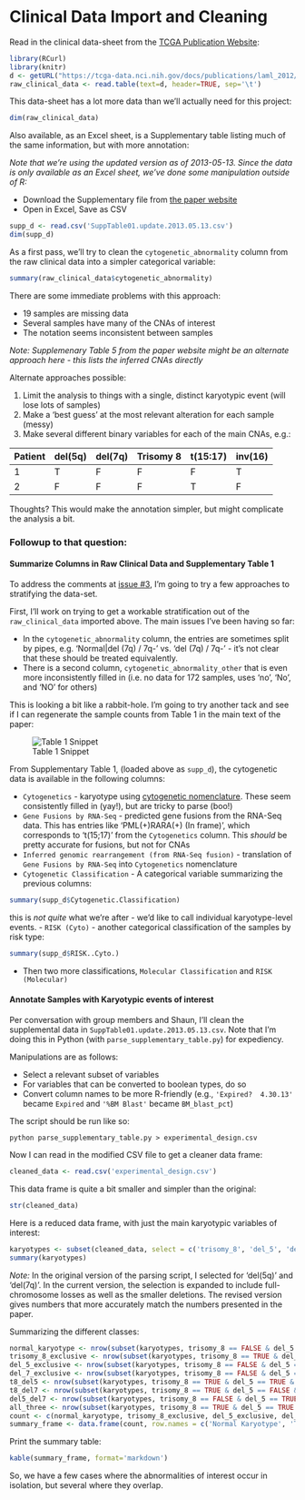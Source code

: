 Clinical Data Import and Cleaning
=================================

Read in the clinical data-sheet from the [TCGA Publication Website](https://tcga-data.nci.nih.gov/docs/publications/laml_2012/):

```r
library(RCurl)
library(knitr)
d <- getURL("https://tcga-data.nci.nih.gov/docs/publications/laml_2012/clinical_patient_laml.tsv")
raw_clinical_data <- read.table(text=d, header=TRUE, sep='\t')
```

This data-sheet has a lot more data than we'll actually need for this project:

```r
dim(raw_clinical_data)
```

Also available, as an Excel sheet, is a Supplementary table listing much of the same information, but with more annotation:

*Note that we're using the updated version as of 2013-05-13. Since the data is only available as an Excel sheet, we've done some manipulation outside of R:*

- Download the Supplementary file from [the paper website](https://tcga-data.nci.nih.gov/docs/publications/laml_2012/SuppTable01.update.2013.05.13.xlsx)
- Open in Excel, Save as CSV

```r
supp_d <- read.csv('SuppTable01.update.2013.05.13.csv')
dim(supp_d)
```

As a first pass, we'll try to clean the `cytogenetic_abnormality` column from the raw clinical data into a simpler categorical variable:

```r
summary(raw_clinical_data$cytogenetic_abnormality)
```

There are some immediate problems with this approach:

- 19 samples are missing data
- Several samples have many of the CNAs of interest
- The notation seems inconsistent between samples

*Note: Supplemenary Table 5 from the paper website might be an alternate approach here - this lists the inferred CNAs directly*

Alternate approaches possible:

1. Limit the analysis to things with a single, distinct karyotypic event (will lose lots of samples)
2. Make a 'best guess' at the most relevant alteration for each sample (messy)
3. Make several different binary variables for each of the main CNAs, e.g.:

| Patient | del(5q) | del(7q) | Trisomy 8 | t(15:17) | inv(16) | 
| ------- | ------- | ------- | --------- | -------- | ------- |
| 1 | T | F | F | F |T |
| 2 | F | F | F |T | F |

Thoughts? This would make the annotation simpler, but might complicate the analysis a bit.

### Followup to that question: 

#### Summarize Columns in Raw Clinical Data and Supplementary Table 1

To address the comments at [issue #3](https://github.com/rdocking/stat540-group-project-aml-cnv/issues/3), I'm going to try a few approaches to stratifying the data-set.

First, I'll work on trying to get a workable stratification out of the `raw_clinical_data` imported above. The main issues I've been having so far:

- In the `cytogenetic_abnormality` column, the entries are sometimes split by pipes, e.g. 'Normal|del (7q) / 7q-' vs. 'del (7q) / 7q-' - it's not clear that these should be treated equivalently.
- There is a second column, `cytogenetic_abnormality_other` that is even more inconsistently filled in (i.e. no data for 172 samples, uses 'no', 'No', and 'NO' for others)

This is looking a bit like a rabbit-hole. I'm going to try another tack and see if I can regenerate the sample counts from Table 1 in the main text of the paper:

![Table 1 Snippet](table_1_snippet.png)

From Supplementary Table 1, (loaded above as `supp_d`), the cytogenetic data is available in the following columns:

- `Cytogenetics` - karyotype using [cytogenetic nomenclature](http://www.radford.edu/~rsheehy/cytogenetics/Cytogenetic_Nomeclature.html). These seem consistently filled in (yay!), but are tricky to parse (boo!)
- `Gene Fusions by RNA-Seq` - predicted gene fusions from the RNA-Seq data. This has entries like 'PML(+)RARA(+) (In frame)', which corresponds to 't(15;17)' from the `Cytogenetics` column. This _should_ be pretty accurate for fusions, but not for CNAs
- `Inferred genomic rearrangement (from RNA-Seq fusion)` - translation of `Gene Fusions by RNA-Seq` into `Cytogenetics` nomenclature
- `Cytogenetic Classification` - A categorical variable summarizing the previous columns:

```r
summary(supp_d$Cytogenetic.Classification)
```

  this is _not quite_ what we're after - we'd like to call individual karyotype-level events.
- `RISK (Cyto)` - another categorical classification of the samples by risk type:

```r
summary(supp_d$RISK..Cyto.)
```

- Then two more classifications, `Molecular Classification` and `RISK (Molecular)`
  
#### Annotate Samples with Karyotypic events of interest  

Per conversation with group members and Shaun, I'll clean the supplemental data in `SuppTable01.update.2013.05.13.csv`. Note that I'm doing this in Python (with ` parse_supplementary_table.py`) for expediency.

Manipulations are as follows:

- Select a relevant subset of variables
- For variables that can be converted to boolean types, do so
- Convert column names to be more R-friendly (e.g., `'Expired?  4.30.13'` became `Expired` and `'%BM Blast'` became `BM_blast_pct`)

The script should be run like so:

```
python parse_supplementary_table.py > experimental_design.csv
```

Now I can read in the modified CSV file to get a cleaner data frame:

```r
cleaned_data <- read.csv('experimental_design.csv')
```

This data frame is quite a bit smaller and simpler than the original:

```r
str(cleaned_data)
```

Here is a reduced data frame, with just the main karyotypic variables of interest:

```r
karyotypes <- subset(cleaned_data, select = c('trisomy_8', 'del_5', 'del_7'))
summary(karyotypes)
```

*Note:* In the original version of the parsing script, I selected for 'del(5q)' and 'del(7q)'. In the current version, the selection is expanded to include full-chromosome losses as well as the smaller deletions. The revised version gives numbers that more accurately match the numbers presented in the paper.

Summarizing the different classes:

```r
normal_karyotype <- nrow(subset(karyotypes, trisomy_8 == FALSE & del_5 == FALSE & del_7 == FALSE))
trisomy_8_exclusive <- nrow(subset(karyotypes, trisomy_8 == TRUE & del_5 == FALSE & del_7 == FALSE))
del_5_exclusive <- nrow(subset(karyotypes, trisomy_8 == FALSE & del_5 == TRUE & del_7 == FALSE))
del_7_exclusive <- nrow(subset(karyotypes, trisomy_8 == FALSE & del_5 == FALSE & del_7 == TRUE))
t8_del5 <- nrow(subset(karyotypes, trisomy_8 == TRUE & del_5 == TRUE & del_7 == FALSE)) 
t8_del7 <- nrow(subset(karyotypes, trisomy_8 == TRUE & del_5 == FALSE & del_7 == TRUE))
del5_del7 <- nrow(subset(karyotypes, trisomy_8 == FALSE & del_5 == TRUE & del_7 == TRUE))
all_three <- nrow(subset(karyotypes, trisomy_8 == TRUE & del_5 == TRUE & del_7 == TRUE))
count <- c(normal_karyotype, trisomy_8_exclusive, del_5_exclusive, del_7_exclusive, t8_del5, t8_del7,  del5_del7, all_three)
summary_frame <- data.frame(count, row.names = c('Normal Karyotype', 'Trisomy 8', 'Loss of 5 or del(5q)', 'Loss of 7 or del(7q)', '+8, -5', '+8, -7', '-5, -7', '+8, -5, -7'))
```

Print the summary table:

```r
kable(summary_frame, format='markdown')
```

So, we have a few cases where the abnormalities of interest occur in isolation, but several where they overlap.


  